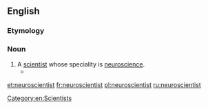 ==English==

===Etymology===
{{prefix|en|neuro|scientist}}

===Noun===
{{wikipedia}}
{{en-noun}}

# A [[scientist]] whose speciality is [[neuroscience]].
#* {{quote-magazine|date=2013-08-23|author=[http://www.theguardian.com/profile/anil-seth Anil Seth]
|volume=189|issue=11|page=20|magazine={{w|The Guardian Weekly}}
|title=[http://www.theguardian.com/commentisfree/2013/aug/15/near-death-experience-brain-last-hurrah Near-death experience]
|passage=Most '''neuroscientists''' would be very sceptical of claims that consciousness of any sort could exist independently of a living brain. There is a growing consensus that consciousness, like life, weather, and cricket, is just another part of the natural world – albeit one that is reluctant to divulge its secrets. But it is unwise to dismiss reports of near-death experiences, which are usually reported after traumatic life-threatening events such as heart attacks.}}

[[Category:en:Scientists]]

[[et:neuroscientist]]
[[fr:neuroscientist]]
[[pl:neuroscientist]]
[[ru:neuroscientist]]